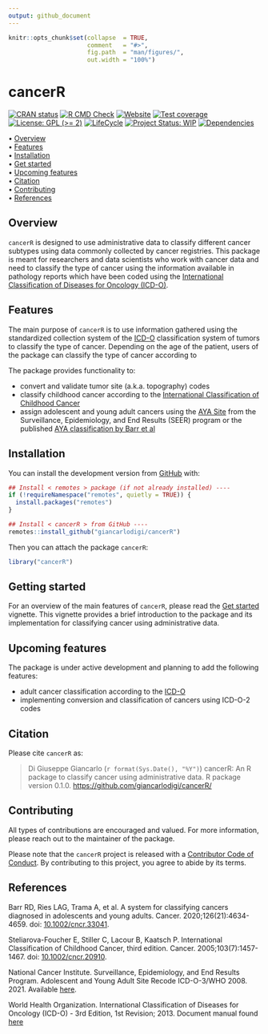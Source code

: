 ```yaml
---
output: github_document
---
```


<!-- README.md is generated from README.Rmd. Please edit that file -->


```r
knitr::opts_chunk$set(collapse  = TRUE,
                      comment   = "#>",
                      fig.path  = "man/figures/",
                      out.width = "100%")
```



cancerR <!-- <img src="man/figures/package-sticker.png" align="right" style="float:right; height:120px;"/> -->
=========================================================

<!-- badges: start -->
[![CRAN status](https://www.r-pkg.org/badges/version/cancerR)](https://CRAN.R-project.org/package=cancerR)
[![R CMD Check](https://github.com/giancarlodigi/cancerR/actions/workflows/R-CMD-check.yaml/badge.svg)](https://github.com/giancarlodigi/cancerR/actions/workflows/R-CMD-check.yaml)
[![Website](https://github.com/giancarlodigi/cancerR/actions/workflows/pkgdown.yaml/badge.svg)](https://github.com/giancarlodigi/cancerR/actions/workflows/pkgdown.yaml)
[![Test coverage](https://github.com/giancarlodigi/cancerR/actions/workflows/test-coverage.yaml/badge.svg)](https://github.com/giancarlodigi/cancerR/actions/workflows/test-coverage.yaml)
[![License: GPL (>= 2)](https://img.shields.io/badge/License-GPL%20%28%3E%3D%202%29-blue.svg)](https://choosealicense.com/licenses/gpl-2.0/)
[![LifeCycle](https://img.shields.io/badge/lifecycle-experimental-orange)](https://lifecycle.r-lib.org/articles/stages.html#experimental)
[![Project Status: WIP](https://www.repostatus.org/badges/latest/wip.svg)](https://www.repostatus.org/#wip)
[![Dependencies](https://img.shields.io/badge/dependencies-0/0-brightgreen?style=flat)](#)
<!-- badges: end -->



<p align="left">
  • <a href="#overview">Overview</a><br>
  • <a href="#features">Features</a><br>
  • <a href="#installation">Installation</a><br>
  • <a href="#getting-started">Get started</a><br>
  • <a href="#upcoming-features">Upcoming features</a><br>
  • <a href="#citation">Citation</a><br>
  • <a href="#contributing">Contributing</a><br>
  • <a href="#references">References</a>
</p>



## Overview


`cancerR` is designed to use administrative data to classify different cancer subtypes using 
data commonly collected by cancer registries. This package is meant for researchers
and data scientists who work with cancer data and need to classify the type of cancer
using the information available in pathology reports which have been coded using the
[International Classification of Diseases for Oncology (ICD-O)](https://www.who.int/standards/classifications/other-classifications/international-classification-of-diseases-for-oncology).



## Features

The main purpose of `cancerR` is to use information gathered using the standardized
collection system of the [ICD-O](https://www.who.int/standards/classifications/other-classifications/international-classification-of-diseases-for-oncology)
classification system of tumors to classify the type of cancer. Depending on the 
age of the patient, users of the package can classify the type of cancer according to 


The package provides functionality to:

- convert and validate tumor site (a.k.a. topography) codes
- classify childhood cancer according to the [International Classification of Childhood Cancer](https://doi.org/10.1002/cncr.20910)
- assign adolescent and young adult cancers using the [AYA Site](https://seer.cancer.gov/ayarecode/) from the Surveillance, Epidemiology, and End Results (SEER) program or the published [AYA classification by Barr et al](https://doi.org/10.1002/cncr.33041)



## Installation

You can install the development version from [GitHub](https://github.com/) with:

```r
## Install < remotes > package (if not already installed) ----
if (!requireNamespace("remotes", quietly = TRUE)) {
  install.packages("remotes")
}

## Install < cancerR > from GitHub ----
remotes::install_github("giancarlodigi/cancerR")
```

Then you can attach the package `cancerR`:

```r
library("cancerR")
```



## Getting started

For an overview of the main features of `cancerR`, please read the 
[Get started](https://giancarlodigi.github.io/cancerR/articles/cancerR.html)
vignette. This vignette provides a brief introduction to the package and its 
implementation for classifying cancer using administrative data.



## Upcoming features

The package is under active development and planning to add the following features:

- adult cancer classification according to the [ICD-O](https://www.who.int/standards/classifications/other-classifications/international-classification-of-diseases-for-oncology)
- implementing conversion and classification of cancers using ICD-O-2 codes 



## Citation

Please cite `cancerR` as: 

> Di Giuseppe Giancarlo (`r format(Sys.Date(), "%Y")`) cancerR: An R 
package to classify cancer using administrative data. R package version 0.1.0. 
<https://github.com/giancarlodigi/cancerR/>



## Contributing

All types of contributions are encouraged and valued. For more information, 
please reach out to the maintainer of the package.

Please note that the `cancerR` project is released with a 
[Contributor Code of Conduct](https://contributor-covenant.org/version/2/1/CODE_OF_CONDUCT.html). 
By contributing to this project, you agree to abide by its terms.



## References

Barr RD, Ries LAG, Trama A, et al. A system for classifying cancers diagnosed in adolescents and young adults. Cancer. 2020;126(21):4634-4659. doi: [10.1002/cncr.33041](https://doi.org/10.1002/cncr.33041).

Steliarova-Foucher E, Stiller C, Lacour B, Kaatsch P. International Classification of Childhood Cancer, third edition. Cancer. 2005;103(7):1457-1467. doi: [10.1002/cncr.20910](https://doi.org/10.1002/cncr.20910).

National Cancer Institute. Surveillance, Epidemiology, and End Results Program. Adolescent and Young Adult Site Recode ICD-O-3/WHO 2008. 2021. Available [here](https://seer.cancer.gov/ayarecode/).

World Health Organization. International Classification of Diseases for Oncology (ICD-O) - 3rd Edition, 1st Revision; 2013. Document manual found [here](https://apps.who.int/iris/bitstream/handle/10665/96612/9789241548496_eng.pdf)
